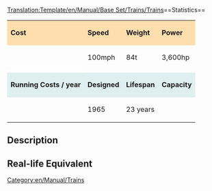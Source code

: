 <noinclude>[[Translation:Template/en/Manual/Base Set/Trains/Trains]]</noinclude>==Statistics==
{| cellspacing="3" align="center"
|style="background:#ffdead;"| '''Cost'''
|style="background:#ffdead;"| '''Speed''' 
|style="background:#ffdead;"| '''Weight'''
|style="background:#ffdead;"| '''Power''' 
|-
| {{{Cost}}}
| {{{Speed}}} 100mph
| {{{Weight}}}  84t
| {{{Power}}} 3,600hp
|-
|style="background:white;"colspan='4'| 
|-
|style="background:#dfefef;"|'''Running Costs / year'''
|style="background:#dfefef;"|'''Designed'''
|style="background:#dfefef;"|'''Lifespan'''
|style="background:#dfefef;"|'''Capacity'''
|-
| {{{Annual}}}
| {{{Designed}}} 1965
| {{{Lifespan}}} 23 years
| {{{Capacity}}}
|}

==Description==
{{{Description}}}

==Real-life Equivalent==
{{{Real-life}}}

[[Category:en/Manual/Trains]]